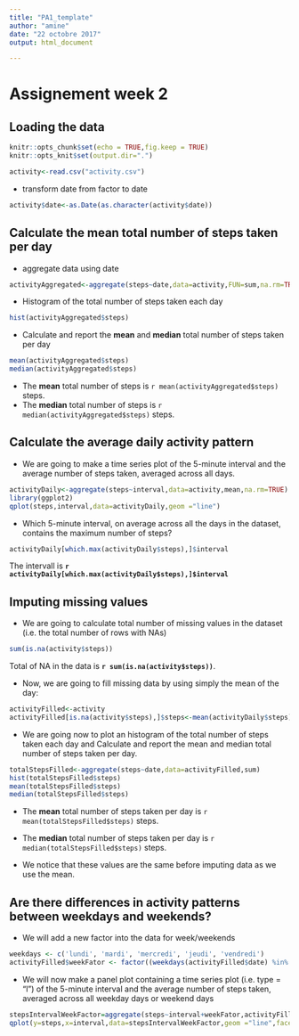 ```yaml
---
title: "PA1_template"
author: "amine"
date: "22 octobre 2017"
output: html_document

---
```

Assignement week 2 
========================================================


Loading the data
----------------

```r
knitr::opts_chunk$set(echo = TRUE,fig.keep = TRUE)
knitr::opts_knit$set(output.dir=".")
```

```r
activity<-read.csv("activity.csv")

```
* transform date from factor to date

```r
activity$date<-as.Date(as.character(activity$date))
```



Calculate the mean total number of steps taken per day
------------------------------------------------------
* aggregate data using date

```r
activityAggregated<-aggregate(steps~date,data=activity,FUN=sum,na.rm=TRUE)
```

* Histogram of the total number of steps taken each day
```r
hist(activityAggregated$steps)
```

* Calculate and report the **mean** and **median** total number of steps taken 
per day 

```r
mean(activityAggregated$steps)
median(activityAggregated$steps)
```
* The **mean** total number of steps is  `r mean(activityAggregated$steps)` steps.
* The **median** total number of steps  is `r median(activityAggregated$steps)` steps.
    
Calculate the average daily activity pattern
--------------------------------------------

* We are going to make  a time series plot  of the 5-minute interval  and the average number of steps taken, averaged across all days.

```r
activityDaily<-aggregate(steps~interval,data=activity,mean,na.rm=TRUE)
library(ggplot2)
qplot(steps,interval,data=activityDaily,geom ="line")
```

* Which 5-minute interval, on average across all the days in the dataset, contains the maximum number of steps? 
```r
activityDaily[which.max(activityDaily$steps),]$interval
```

The intervall is  **`r activityDaily[which.max(activityDaily$steps),]$interval`**

Imputing missing values
-----------------------

* We are going to calculate total number of missing values in the dataset (i.e. the total number of rows with NAs)
```r
sum(is.na(activity$steps))
```
Total of NA in the data is  **`r sum(is.na(activity$steps))`**.

* Now, we are going to fill missing data by using simply the mean of the day:

```r
activityFilled<-activity
activityFilled[is.na(activity$steps),]$steps<-mean(activityDaily$steps)

```


* We are going now to plot an histogram of the total number of steps taken each day and Calculate and report the mean and median total number of steps taken per day. 
```r
totalStepsFilled<-aggregate(steps~date,data=activityFilled,sum)
hist(totalStepsFilled$steps)
mean(totalStepsFilled$steps)
median(totalStepsFilled$steps)
```
* The **mean** total number of steps taken per day is 
`r mean(totalStepsFilled$steps)` steps.
* The **median** total number of steps taken per day is 
`r median(totalStepsFilled$steps)` steps.

* We notice that these values are the same before imputing data as we use the mean.

Are there differences in activity patterns between weekdays and weekends?
---------------------------------------------------------------------------

* We will add a new factor into the data for week/weekends
```r
weekdays <- c('lundi', 'mardi', 'mercredi', 'jeudi', 'vendredi')
activityFilled$weekFator <- factor((weekdays(activityFilled$date) %in% weekdays),levels=c(FALSE, TRUE), labels=c('weekend', 'weekday'))

```


* We will now make a panel plot containing a time series plot (i.e. type = "l") of the 5-minute interval and the average number of steps taken, averaged across all weekday days or weekend days

```r
stepsIntervalWeekFactor=aggregate(steps~interval+weekFator,activityFilled,mean)
qplot(y=steps,x=interval,data=stepsIntervalWeekFactor,geom ="line",facets =stepsIntervalWeekFactor$weekFator~.)

```

